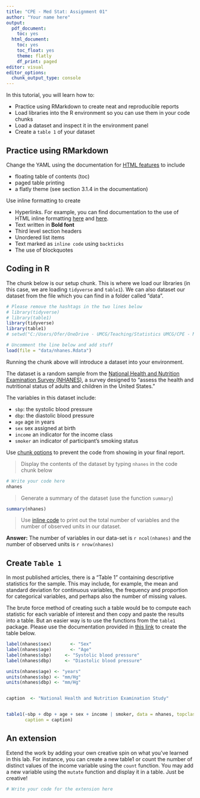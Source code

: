 ```yaml
---
title: "CPE - Med Stat: Assignment 01"
author: "Your name here"
output:
  pdf_document:
    toc: yes
  html_document:
    toc: yes
    toc_float: yes
    theme: flatly
    df_print: paged
editor: visual
editor_options:
  chunk_output_type: console
---
```


In this tutorial, you will learn how to:

-   Practice using RMarkdown to create neat and reproducible reports
-   Load libraries into the R environment so you can use them in your code chunks
-   Load a dataset and inspect it in the environment panel
-   Create a `table 1` of your dataset

## Practice using RMarkdown

Change the YAML using the documentation for [HTML features](https://bookdown.org/yihui/rmarkdown/html-document.html) to include

-   floating table of contents (toc)
-   paged table printing
-   a flatly theme (see section 3.1.4 in the documentation)

Use inline formatting to create

-   Hyperlinks. For example, you can find documentation to the use of HTML inline formatting [here](https://rmarkdown.rstudio.com/lesson-8.html) and [here](https://bookdown.org/yihui/rmarkdown/html-document.html).
-   Text written in **Bold font**
-   Third level section headers
-   Unordered list items
-   Text marked as `inline code` using `backticks`
-   The use of blockquotes

## Coding in R

The chunk below is our setup chunk. This is where we load our libraries (in this case, we are loading `tidyverse` and `table1`). We can also dataset our dataset from the file which you can find in a folder called "data".

```r

# Please remove the hashtags in the two lines below
# library(tidyverse)
# library(table1)
library(tidyverse)
library(table1)
# setwd("C:/Users/Ofer/OneDrive - UMCG/Teaching/Statistics UMCG/CPE - Medical statistics/Projects/CPE_RM_MS/Assignments/01 Intro")

# Uncomment the line below and add stuff
load(file = "data/nhanes.Rdata")

```

Running the chunk above will introduce a dataset into your environment.

The dataset is a random sample from the [National Health and Nutrition Examination Survey (NHANES)](https://www.cdc.gov/nchs/nhanes/about_nhanes.htm), a survey designed to "assess the health and nutritional status of adults and children in the United States."

The variables in this dataset include:

-   `sbp`: the systolic blood pressure
-   `dbp`: the diastolic blood pressure
-   `age` age in years
-   `sex` sex assigned at birth
-   `income` an indicator for the income class
-   `smoker` an indicator of participant's smoking status

Use [chunk options](https://rmarkdown.rstudio.com/lesson-3.html) to prevent the code from showing in your final report.

> Display the contents of the dataset by typing `nhanes` in the code chunk below

```r
# Write your code here
nhanes
```

> Generate a summary of the dataset (use the function `summary`)

```r
summary(nhanes)
```

> Use [inline code](https://rmarkdown.rstudio.com/lesson-4.html) to print out the total number of variables and the number of observed units in our dataset.

**Answer:** The number of variables in our data-set is `r ncol(nhanes)` and the number of observed units is `r nrow(nhanes)`

## Create `Table 1`

In most published articles, there is a "Table 1" containing descriptive statistics for the sample. This may include, for example, the mean and standard deviation for continuous variables, the frequency and proportion for categorical variables, and perhaps also the number of missing values.

The brute force method of creating such a table would be to compute each statistic for each variable of interest and then copy and paste the results into a table. But an easier way is to use the functions from the `table1` package. Please use the documentation provided in [this link](https://cran.r-project.org/web/packages/table1/vignettes/table1-examples.html) to create the table below.

```r

label(nhanes$sex)       <- "Sex"
label(nhanes$age)       <- "Age"
label(nhanes$sbp)     <- "Systolic blood pressure"
label(nhanes$dbp)     <- "Diastolic blood pressure"

units(nhanes$age) <- "years"
units(nhanes$sbp) <- "mm/Hg"
units(nhanes$dbp) <- "mm/Hg"


caption  <- "National Health and Nutrition Examination Study"


table1(~sbp + dbp + age + sex + income | smoker, data = nhanes, topclass="Rtable1-zebra", 
       caption = caption)
```

## An extension

Extend the work by adding your own creative spin on what you've learned in this lab. For instance, you can create a new table1 or count the number of distinct values of the income variable using the `count` function. You may add a new variable using the `mutate` function and display it in a table. Just be creative!

```r
# Write your code for the extension here

```
